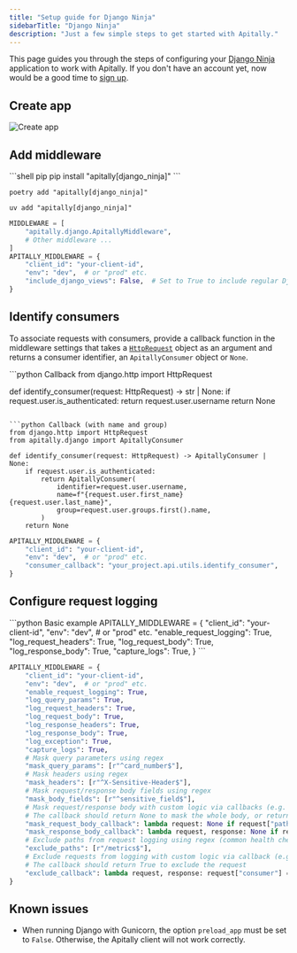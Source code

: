 ```yaml
---
title: "Setup guide for Django Ninja"
sidebarTitle: "Django Ninja"
description: "Just a few simple steps to get started with Apitally."
---
```



This page guides you through the steps of configuring your [Django Ninja](https://django-ninja.dev) application to work with Apitally. If you don't have an account yet, now would be a good time to [sign up](https://app.apitally.io/?signup).

<SetupGuideStartSnippet framework="Django Ninja" />

## Create app

<CreateAppSnippet1 framework="Django Ninja" />

<img src="https://assets.apitally.io/docs/2025-07-08/create-app.webp" alt="Create app" className="rounded-xl" />

<CreateAppSnippet2 />

## Add middleware

<AddMiddlewarePythonSnippet framework="Django" extra="django_ninja" />

<CodeGroup>
```shell pip
pip install "apitally[django_ninja]"
```

```shell poetry
poetry add "apitally[django_ninja]"
```

```shell uv
uv add "apitally[django_ninja]"
```
</CodeGroup>

<ConfigureDjangoMiddlewareSnippet />

```python
MIDDLEWARE = [
    "apitally.django.ApitallyMiddleware",
    # Other middleware ...
]
APITALLY_MIDDLEWARE = {
    "client_id": "your-client-id",
    "env": "dev",  # or "prod" etc.
    "include_django_views": False,  # Set to True to include regular Django views
}
```

<div style={{ marginTop: "-0.5rem" }}>
  <UWSGIWarning framework="Django" />
</div>

<Snippet file="add-middleware-check.mdx" />

## Identify consumers

<Snippet file="identify-consumers.mdx" />

To associate requests with consumers, provide a callback function in the middleware settings that takes a [`HttpRequest`](https://docs.djangoproject.com/en/4.2/ref/request-response/#httprequest-objects) object as an argument and returns a consumer identifier, an `ApitallyConsumer` object or `None`.

<CodeGroup>
```python Callback
from django.http import HttpRequest

def identify_consumer(request: HttpRequest) -> str | None:
    if request.user.is_authenticated:
        return request.user.username
    return None
```

```python Callback (with name and group)
from django.http import HttpRequest
from apitally.django import ApitallyConsumer

def identify_consumer(request: HttpRequest) -> ApitallyConsumer | None:
    if request.user.is_authenticated:
        return ApitallyConsumer(
            identifier=request.user.username,
            name=f"{request.user.first_name} {request.user.last_name}",
            group=request.user.groups.first().name,
        )
    return None
```

```python Middleware settings
APITALLY_MIDDLEWARE = {
    "client_id": "your-client-id",
    "env": "dev",  # or "prod" etc.
    "consumer_callback": "your_project.api.utils.identify_consumer",
}
```
</CodeGroup>

<Snippet file="identify-consumers-check.mdx" />

## Configure request logging

<RequestLoggingConfigSnippet language="python" />

<CodeGroup>
```python Basic example
APITALLY_MIDDLEWARE = {
    "client_id": "your-client-id",
    "env": "dev",  # or "prod" etc.
    "enable_request_logging": True,
    "log_request_headers": True,
    "log_request_body": True,
    "log_response_body": True,
    "capture_logs": True,
}
```

```python Advanced example
APITALLY_MIDDLEWARE = {
    "client_id": "your-client-id",
    "env": "dev",  # or "prod" etc.
    "enable_request_logging": True,
    "log_query_params": True,
    "log_request_headers": True,
    "log_request_body": True,
    "log_response_headers": True,
    "log_response_body": True,
    "log_exception": True,
    "capture_logs": True,
    # Mask query parameters using regex
    "mask_query_params": [r"^card_number$"],
    # Mask headers using regex
    "mask_headers": [r"^X-Sensitive-Header$"],
    # Mask request/response body fields using regex
    "mask_body_fields": [r"^sensitive_field$"],
    # Mask request/response body with custom logic via callbacks (e.g. for admin endpoints)
    # The callback should return None to mask the whole body, or return the (modified) raw body
    "mask_request_body_callback": lambda request: None if request["path"].startswith("/admin/") else request["body"],
    "mask_response_body_callback": lambda request, response: None if request["path"].startswith("/admin/") else response["body"],
    # Exclude paths from request logging using regex (common health check paths are excluded by default)
    "exclude_paths": [r"/metrics$"],
    # Exclude requests from logging with custom logic via callback (e.g. exclude requests from a specific consumer)
    # The callback should return True to exclude the request
    "exclude_callback": lambda request, response: request["consumer"] == "some-consumer",
}
```
</CodeGroup>

## Known issues

- When running Django with Gunicorn, the option `preload_app` must be set to `False`. Otherwise, the Apitally client will not work correctly.
